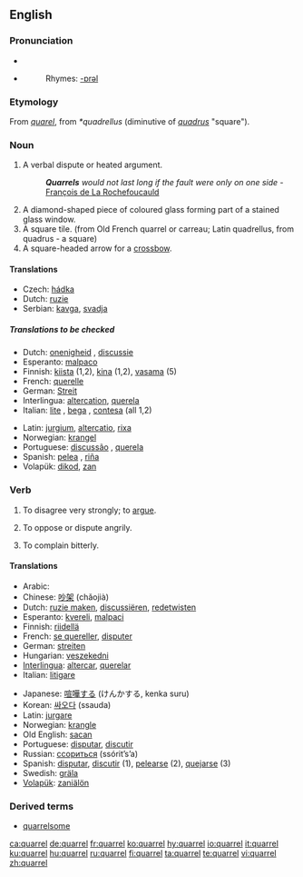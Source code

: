 ==English==

===Pronunciation===
*{{IPA|/ˈkwɒrəl/}}
*{{SAMPA|/"kwQr@l/}}
*:Rhymes: [[Rhymes:English:-ɒrəl|-ɒrəl]]

===Etymology===
From {{OF.}} ''[[quarel]]'', from {{VL.}} ''*quadrellus'' (diminutive of ''[[quadrus]]'' "square").

===Noun===
{{en-noun}}
{{wikipedia}}
# A verbal dispute or heated argument.
#:'''''Quarrels''' would not last long if the fault were only on one side'' - [[q:François de La Rochefoucauld|François de La Rochefoucauld]]
# A diamond-shaped piece of coloured glass forming part of a stained glass window.
# A square tile. (from Old French quarrel or carreau;  Latin quadrellus, from quadrus - a square)
# A square-headed arrow for a [[crossbow]].

====Translations====
{{trans-top|verbal dispute or heated argument}}
*Czech: [[hádka]] {{f}}
*Dutch: [[ruzie]] {{f}}
*Serbian: [[kavga]], [[svadja]]
{{trans-mid}}
{{trans-bottom}}
=====Translations to be checked=====
{{rfc-trans}}
{{trans-top|to be checked}}
*Dutch: [[onenigheid]] {{f}}, [[discussie]] {{f}}
*Esperanto: [[malpaco]]
*Finnish: [[kiista]] (1,2), [[kina]] (1,2), [[vasama]] (5)
*French: [[querelle]] {{f}}
*German: [[Streit]] {{m}}
*Interlingua: [[altercation]], [[querela]]
*Italian: [[lite]] {{f}}, [[bega]] {{f}}, [[contesa]] {{f}} (all 1,2)
{{trans-mid}}
*Latin: [[jurgium]], [[altercatio]], [[rixa]]
*Norwegian: [[krangel]]
*Portuguese: [[discussão]] {{f}}, [[querela]] {{f}}
*Spanish: [[pelea]] {{f}}, [[riña]] {{f}}
*Volapük: [[dikod]], [[zan]]
{{trans-bottom}}

===Verb===
{{en-verb|quarrels|quarreling|quarreled}}

# To disagree very strongly; to [[argue]].
# {{rfd-redundant}} To oppose or dispute angrily.
# {{rfv-sense}} To complain bitterly.

====Translations====
{{rfc-trans}}
{{trans-top|}}
*Arabic: {{ARchar|[[تخاصم]]}} {{IPAchar|(taxáʂʂama)}}
*Chinese: [[吵架]] (chǎojià)
*Dutch: [[ruzie maken]], [[discussiëren]], [[redetwisten]]
*Esperanto: [[kvereli]], [[malpaci]]
*Finnish: [[riidellä]]
*French: [[quereller|se quereller]], [[disputer]]
*German: [[streiten]]
*Hungarian: [[veszekedni]]
*[[Interlingua]]: [[altercar]], [[querelar]]
*Italian: [[litigare]]
{{trans-mid}}
*Japanese: [[喧嘩する]] (けんかする, kenka suru)
*Korean: [[싸오다]] (ssauda)
*Latin: [[jurgare]]
*Norwegian: [[krangle]]
*Old English: [[sacan]]
*Portuguese: [[disputar]], [[discutir]]
*Russian: [[ссориться]] (ssórit’s’a)
*Spanish: [[disputar]], [[discutir]] (1), [[pelearse]] (2), [[quejarse]] (3)
*Swedish: [[gräla]]
*[[Volapük]]: [[zaniälön]]
{{trans-bottom}}

===Derived terms===
*[[quarrelsome]]

[[ca:quarrel]]
[[de:quarrel]]
[[fr:quarrel]]
[[ko:quarrel]]
[[hy:quarrel]]
[[io:quarrel]]
[[it:quarrel]]
[[ku:quarrel]]
[[hu:quarrel]]
[[ru:quarrel]]
[[fi:quarrel]]
[[ta:quarrel]]
[[te:quarrel]]
[[vi:quarrel]]
[[zh:quarrel]]